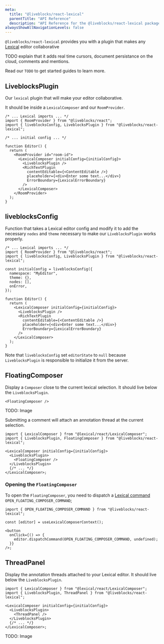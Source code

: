 ```yaml
---
meta:
  title: "@liveblocks/react-lexical"
  parentTitle: "API Reference"
  description: "API Reference for the @liveblocks/react-lexical package"
alwaysShowAllNavigationLevels: false
---
```


`@liveblocks/react-lexical` provides you with a plugin that makes any
[Lexical](https://lexical.dev/) editor collaborative

TODO explain that it adds real time cursors, document persistance on the cloud,
comments and mentions.

Read our `TODO` to get started guides to learn more.

## LiveblocksPlugin

Our `lexical` plugin that will make your editor collaborative.

It should be inside a `LexicalComposer` and our `RoomProvider`.

```tsx
/* ... Lexical imports ... */
import { RoomProvider } from "@liveblocks/react";
import { liveblocksConfig, LiveblocksPlugin } from "@liveblocks/react-lexical";

/* ... initial config ... */

function Editor() {
  return (
    <RoomProvider id="room-id">
      <LexicalComposer initialConfig={initialConfig}>
        <LiveblocksPlugin />
        <RichTextPlugin
          contentEditable={<ContentEditable />}
          placeholder={<div>Enter some text...</div>}
          ErrorBoundary={LexicalErrorBoundary}
        />
      </LexicalComposer>
    </RoomProvider>
  );
}
```

## liveblocksConfig

Function that takes a Lexical editor config and modify it to add the necessary
`nodes` and `theme` necessary to make our `LiveblocksPlugin` works properly.

```tsx
/* ... Lexical imports ... */
import { RoomProvider } from "@liveblocks/react";
import { liveblocksConfig, LiveblocksPlugin } from "@liveblocks/react-lexical";

const initialConfig = liveblocksConfig({
  namespace: "MyEditor",
  theme: {},
  nodes: [],
  onError,
});

function Editor() {
  return (
    <LexicalComposer initialConfig={initialConfig}>
      <LiveblocksPlugin />
      <RichTextPlugin
        contentEditable={<ContentEditable />}
        placeholder={<div>Enter some text...</div>}
        ErrorBoundary={LexicalErrorBoundary}
      />
    </LexicalComposer>
  );
}
```

Note that `liveblocksConfig` set `editorState` to `null` because
`LiveblocksPlugin` is responsible to initialize it from the server.

## FloatingComposer

Display a `Composer` close to the current lexical selection. It should live
below the `LiveblocksPlugin`.

```tsx
<FloatingComposer />
```

TODO: Image

Submitting a comment will attach an annotation thread at the current selection.

```tsx
import { LexicalComposer } from "@lexical/react/LexicalComposer";
import { LiveblocksPlugin, FloatingComposer } from "@liveblocks/react-lexical";

<LexicalComposer initialConfig={initialConfig}>
  <LiveblocksPlugin>
    <FloatingComposer />
  </LiveblocksPlugin>
  {/* ... */}
</LexicalComposer>;
```

### Opening the `FloatingComposer`

To open the `FloatingComposer`, you need to dispatch a
[Lexical command](https://lexical.dev/docs/concepts/commands)
`OPEN_FLOATING_COMPOSER_COMMAND`;

```tsx
import { OPEN_FLOATING_COMPOSER_COMMAND } from "@liveblocks/react-lexical";

const [editor] = useLexicalComposerContext();

<button
  onClick={() => {
    editor.dispatchCommand(OPEN_FLOATING_COMPOSER_COMMAND, undefined);
  }}
/>;
```

## ThreadPanel

Display the annotation threads attached to your Lexical editor. It should live
below the `LiveblocksPlugin`.

```tsx
import { LexicalComposer } from "@lexical/react/LexicalComposer";
import { LiveblocksPlugin, ThreadPanel } from "@liveblocks/react-lexical";

<LexicalComposer initialConfig={initialConfig}>
  <LiveblocksPlugin>
    <ThreadPanel />
  </LiveblocksPlugin>
  {/* ... */}
</LexicalComposer>;
```

TODO: Image
